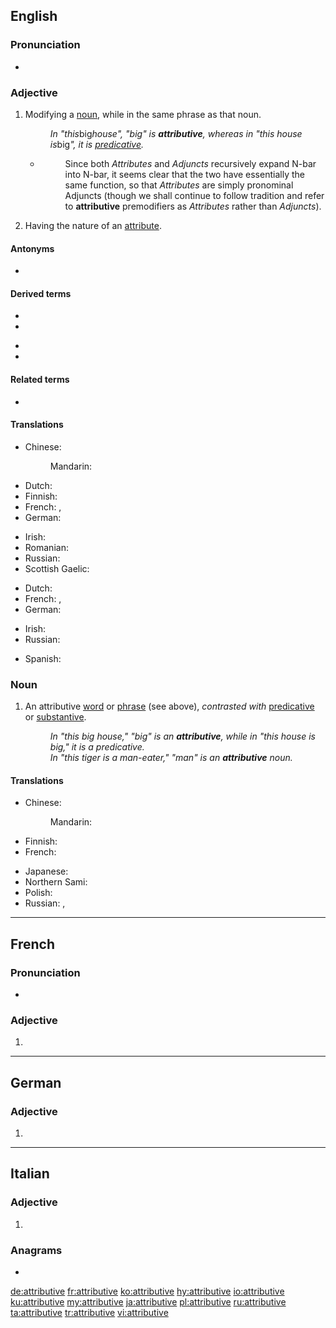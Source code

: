 ==English==

===Pronunciation===
* {{a|US}} {{IPA|/ə.ˈtɹɪ.bju.tɪv/|[əˈtʃɹɪbjuɾɪv]|lang=en}}

===Adjective===
{{en-adj}}

# {{lb|en|grammar|of a word or phrase}} Modifying a [[noun]], while in the same phrase as that noun.
#: ''In "this ''big'' house", "big" is '''attributive''', whereas in "this house is ''big''", it is [[predicative]].''
#* {{quote-book|year=1988|author=Andrew Radford|title=Transformational grammar: a first course|location=Cambridge, UK|publisher=Cambridge University Press|page=197}}
#*: Since both ''Attributes'' and ''Adjuncts'' recursively expand N-bar into N-bar, it seems clear that the two have essentially the same function, so that ''Attributes'' are simply pronominal Adjuncts (though we shall continue to follow tradition and refer to '''attributive''' premodifiers as ''Attributes'' rather than ''Adjuncts'').
# Having the nature of an [[attribute]].

====Antonyms====
* {{l|en|predicative}}

====Derived terms====
{{der-top}}
* {{l|en|attributive adjective}}
* {{l|en|attributively}}
{{der-mid}}
* {{l|en|attributive noun}}
* {{l|en|attributive verb}}
{{der-bottom}}

====Related terms====
* {{l|en|attribute}}

====Translations====
{{trans-top|of, or being an attributive}}
* Chinese:
*: Mandarin: {{t+|cmn|定语|tr=dìngyǔ|sc=Hani}}
* Dutch: {{t+|nl|attributief}}
* Finnish: {{t|fi|attributiivinen}}
* French: {{t+|fr|attributif|m}}, {{t+|fr|attributive|f}}
* German: {{t+|de|attributiv}}
{{trans-mid}}
* Irish: {{t|ga|aitreabúideach}}
* Romanian: {{t+|ro|atributiv|m|n}}
* Russian: {{t+|ru|определи́тельный}}
* Scottish Gaelic: {{t|gd|buaidh-aithriseach}}
{{trans-bottom}}

{{trans-top|having the nature of an attribute}}
* Dutch: {{t+|nl|attributief}}
* French: {{t+|fr|attributif|m}}, {{t+|fr|attributive|f}}
* German: {{t+|de|attributiv}}
{{trans-mid}}
* Irish: {{t|ga|cáilíochta}}
* Russian: {{t+|ru|атрибути́вный}}
{{trans-bottom}}

{{checktrans-top}}
* Spanish: {{t-check|es|antecedente}}
{{trans-bottom}}

===Noun===
{{wikipedia}}
{{en-noun}}

# {{lb|en|grammar}} An attributive [[word]] or [[phrase]] (see above), ''contrasted with'' [[predicative]] or [[substantive]].
#: ''In "this big house," "big" is an '''attributive''', while in "this house is big," it is a predicative.''
#: ''In "this tiger is a man-eater," "man" is an '''attributive''' noun.''

====Translations====
{{trans-top|a word or phrase that modifies a noun and is part of the noun's noun phrase}}
* Chinese:
*: Mandarin: {{t+|cmn|定语|tr=dìngyǔ|sc=Hani}}
* Finnish: {{t|fi|attributiivi}}
* French: {{t+|fr|épithète|m}}
{{trans-mid}}
* Japanese: {{t|ja|連体形|tr=rentaikei}}
* Northern Sami: {{t|se|attribuhtta}}
* Polish: {{t+|pl|przydawka|f}}
* Russian: {{t+|ru|определе́ние|n}}, {{t|ru|атрибути́в|m}}
{{trans-bottom}}

----

==French==

===Pronunciation===
* {{audio|Fr-Paris--attributive.ogg|Audio (Paris)|lang=fr}}

===Adjective===
{{fr-adj-form}}

# {{feminine singular of|attributif|lang=fr}}

----

==German==

===Adjective===
{{head|de|adjective form}}

# {{de-inflected form of|attributiv}}

----

==Italian==

===Adjective===
{{head|it|adjective form}}

# {{feminine plural of|attributivo|lang=it}}

===Anagrams===
* {{l|it|ributtatevi}}

[[de:attributive]]
[[fr:attributive]]
[[ko:attributive]]
[[hy:attributive]]
[[io:attributive]]
[[ku:attributive]]
[[my:attributive]]
[[ja:attributive]]
[[pl:attributive]]
[[ru:attributive]]
[[ta:attributive]]
[[tr:attributive]]
[[vi:attributive]]